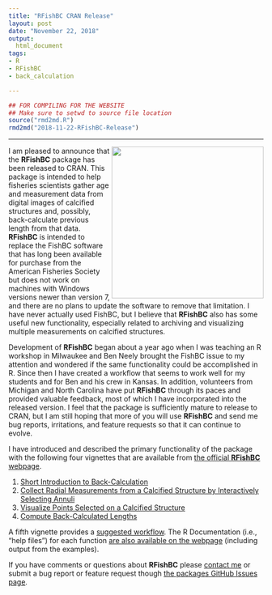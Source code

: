 ```yaml
---
title: "RFishBC CRAN Release"
layout: post
date: "November 22, 2018"
output:
  html_document
tags:
- R
- RFishBC
- back_calculation

---
```

```r
## FOR COMPILING FOR THE WEBSITE
## Make sure to setwd to source file location
source("rmd2md.R")
rmd2md("2018-11-22-RFishBC-Release")
```

----

<img src="http://derekogle.com/RFishBC/reference/figures/logo.png" align="right" height="300">

I am pleased to announce that the **RFishBC** package has been released to CRAN. This package is intended to help fisheries scientists gather age and measurement data from digital images of calcified structures and, possibly, back-calculate previous length from that data. **RFishBC** is intended to replace the FishBC software that has long been available for purchase from the American Fisheries Society but does not work on machines with Windows versions newer than version 7, and there are no plans to update the software to remove that limitation. I have never actually used FishBC, but I believe that **RFishBC** also has some useful new functionality, especially related to archiving and visualizing multiple measurements on calcified structures.

Development of **RFishBC** began about a year ago when I was teaching an R workshop in Milwaukee and Ben Neely brought the FishBC issue to my attention and wondered if the same functionality could be accomplished in R. Since then I have created a workflow that seems to work well for my students and for Ben and his crew in Kansas. In addition, volunteers from Michigan and North Carolina have put **RFishBC** through its paces and provided valuable feedback, most of which I have incorporated into the released version. I feel that the package is sufficiently mature to release to CRAN, but I am still hoping that more of you will use **RFishBC** and send me bug reports, irritations, and feature requests so that it can continue to evolve.

I have introduced and described the primary functionality of the package with the following four vignettes that are available from [the official **RFishBC** webpage](http://derekogle.com/RFishBC/).

1. [Short Introduction to Back-Calculation](http://derekogle.com/RFishBC/articles/BCIntro/BCIntro.html)
1. [Collect Radial Measurements from a Calcified Structure by Interactively Selecting Annuli](http://derekogle.com/RFishBC/articles/MeasureRadii/collectRadiiData.html)
1. [Visualize Points Selected on a Calcified Structure](http://derekogle.com/RFishBC/articles/MeasureRadii/seeRadiiData.html)
1. [Compute Back-Calculated Lengths](http://derekogle.com/RFishBC/articles/BCCalc/BCCalc.html)

A fifth vignette provides a [suggested workflow](http://derekogle.com/RFishBC/articles/Workflow/BCWorkflow.html). The R Documentation (i.e., "help files") for each function [are also available on the webpage](http://derekogle.com/RFishBC/reference/index.html) (including output from the examples).

If you have comments or questions about **RFishBC** please [contact me](mailto:derek@derekogle.com) or submit a bug report or feature request though [the packages GitHub Issues page](https://github.com/droglenc/RFishBC/issues).

